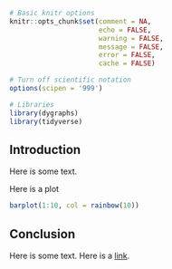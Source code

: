 ```r
# Basic knitr options
knitr::opts_chunk$set(comment = NA, 
                      echo = FALSE, 
                      warning = FALSE, 
                      message = FALSE, 
                      error = FALSE, 
                      cache = FALSE)

# Turn off scientific notation
options(scipen = '999')

# Libraries
library(dygraphs)
library(tidyverse)
```

## Introduction  

Here is some text.

Here is a plot

<div class="row">
<div class="3u 12u(narrower)">
</div>
<div class="6u 12u(narrower)">
<div class="image featured">

```r
barplot(1:10, col = rainbow(10))
```

</div>  
</div>
<div class="3u 12u(narrower)">
</div>
</div>


## Conclusion

Here is some text. Here is a [link](http://databrew.cc).